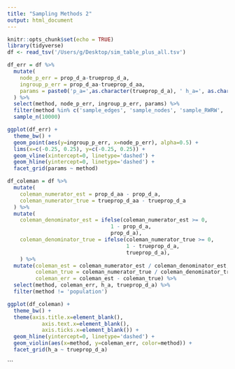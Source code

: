 ```yaml
---
title: "Sampling Methods 2"
output: html_document
---
```


```r
knitr::opts_chunk$set(echo = TRUE)
library(tidyverse)
df <- read_tsv('/Users/g/Desktop/sim_table_plus_all.tsv')
```

```r
df_err = df %>%
  mutate(
    node_p_err = prop_d_a-trueprop_d_a,
    ingroup_p_err = prop_d_aa-trueprop_d_aa,
    params = paste0('p_a=',as.character(trueprop_d_a), ' h_a=', as.character(h_a))
  ) %>%
  select(method, node_p_err, ingroup_p_err, params) %>%
  filter(method %in% c('sample_edges', 'sample_nodes', 'sample_RWRW', 'sample_random_walk')) %>%
  sample_n(10000)

ggplot(df_err) +
  theme_bw() +
  geom_point(aes(y=ingroup_p_err, x=node_p_err), alpha=0.5) +
  lims(x=c(-0.25, 0.25), y=c(-0.25, 0.25)) +
  geom_vline(xintercept=0, linetype='dashed') +
  geom_hline(yintercept=0, linetype='dashed') +
  facet_grid(params ~ method)
```


```r
df_coleman = df %>%
  mutate(
    coleman_numerator_est = prop_d_aa - prop_d_a,
    coleman_numerator_true = trueprop_d_aa - trueprop_d_a
  ) %>%
  mutate(
    coleman_denominator_est = ifelse(coleman_numerator_est >= 0,
                                 1 - prop_d_a,
                                 prop_d_a),
    coleman_denominator_true = ifelse(coleman_numerator_true >= 0,
                                      1 - trueprop_d_a,
                                      trueprop_d_a),
    ) %>%
  mutate(coleman_est = coleman_numerator_est / coleman_denominator_est,
         coleman_true = coleman_numerator_true / coleman_denominator_true,
         coleman_err = coleman_est - coleman_true) %>%
  select(method, coleman_err, h_a, trueprop_d_a) %>%
  filter(method != 'population')

ggplot(df_coleman) + 
  theme_bw() + 
  theme(axis.title.x=element_blank(),
           axis.text.x=element_blank(),
           axis.ticks.x=element_blank()) +
  geom_hline(yintercept=0, linetype='dashed') + 
  geom_violin(aes(x=method, y=coleman_err, color=method)) +
  facet_grid(h_a ~ trueprop_d_a)
```
```